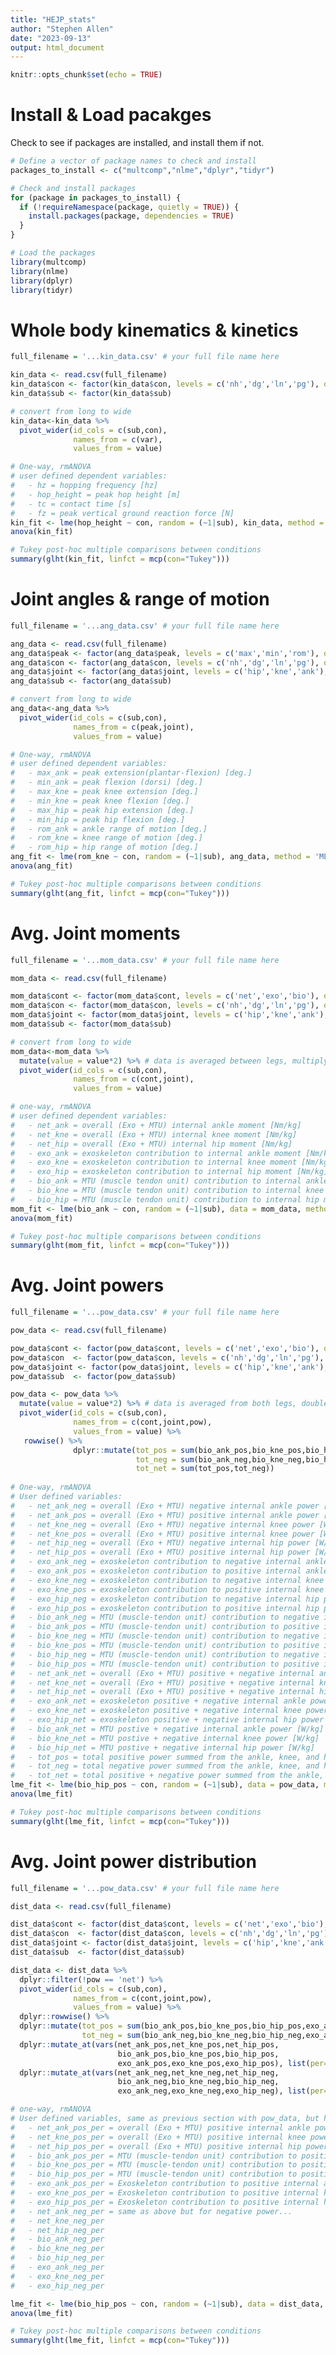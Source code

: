 ```yaml
---
title: "HEJP_stats"
author: "Stephen Allen"
date: "2023-09-13"
output: html_document
---
```


```r
knitr::opts_chunk$set(echo = TRUE)
```

# Install & Load pacakges
Check to see if packages are installed, and install them if not.
```r
# Define a vector of package names to check and install
packages_to_install <- c("multcomp","nlme","dplyr","tidyr")

# Check and install packages
for (package in packages_to_install) {
  if (!requireNamespace(package, quietly = TRUE)) {
    install.packages(package, dependencies = TRUE)
  }
}

# Load the packages
library(multcomp)
library(nlme)
library(dplyr)
library(tidyr)
```

# Whole body kinematics & kinetics 
```r
full_filename = '...kin_data.csv' # your full file name here

kin_data <- read.csv(full_filename)
kin_data$con <- factor(kin_data$con, levels = c('nh','dg','ln','pg'), ordered = TRUE)
kin_data$sub <- factor(kin_data$sub)

# convert from long to wide
kin_data<-kin_data %>% 
  pivot_wider(id_cols = c(sub,con),
              names_from = c(var),
              values_from = value)

# One-way, rmANOVA
# user defined dependent variables:
#   - hz = hopping frequency [hz]
#   - hop_height = peak hop height [m]
#   - tc = contact time [s]
#   - fz = peak vertical ground reaction force [N]
kin_fit <- lme(hop_height ~ con, random = (~1|sub), kin_data, method = 'ML', na.action = na.omit)
anova(kin_fit)

# Tukey post-hoc multiple comparisons between conditions
summary(glht(kin_fit, linfct = mcp(con="Tukey")))
```

# Joint angles & range of motion
``` r
full_filename = '...ang_data.csv' # your full file name here

ang_data <- read.csv(full_filename)
ang_data$peak <- factor(ang_data$peak, levels = c('max','min','rom'), ordered = TRUE)
ang_data$con <- factor(ang_data$con, levels = c('nh','dg','ln','pg'), ordered = TRUE)
ang_data$joint <- factor(ang_data$joint, levels = c('hip','kne','ank'), ordered = TRUE)
ang_data$sub <- factor(ang_data$sub)

# convert from long to wide
ang_data<-ang_data %>% 
  pivot_wider(id_cols = c(sub,con),
              names_from = c(peak,joint),
              values_from = value)

# One-way, rmANOVA
# user defined dependent variables:
#   - max_ank = peak extension(plantar-flexion) [deg.]
#   - min_ank = peak flexion (dorsi) [deg.]
#   - max_kne = peak knee extension [deg.]
#   - min_kne = peak knee flexion [deg.]
#   - max_hip = peak hip extension [deg.]
#   - min_hip = peak hip flexion [deg.]
#   - rom_ank = ankle range of motion [deg.]
#   - rom_kne = knee range of motion [deg.]
#   - rom_hip = hip range of motion [deg.]
ang_fit <- lme(rom_kne ~ con, random = (~1|sub), ang_data, method = 'ML', na.action = na.omit)
anova(ang_fit)

# Tukey post-hoc multiple comparisons between conditions
summary(glht(ang_fit, linfct = mcp(con="Tukey")))
```

# Avg. Joint moments
```r
full_filename = '...mom_data.csv' # your full file name here

mom_data <- read.csv(full_filename)

mom_data$cont <- factor(mom_data$cont, levels = c('net','exo','bio'), ordered = TRUE)
mom_data$con <- factor(mom_data$con, levels = c('nh','dg','ln','pg'), ordered = TRUE)
mom_data$joint <- factor(mom_data$joint, levels = c('hip','kne','ank'), ordered = TRUE)
mom_data$sub <- factor(mom_data$sub)

# convert from long to wide
mom_data<-mom_data %>%
  mutate(value = value*2) %>% # data is averaged between legs, multiply by two estimated what the lower body is doing
  pivot_wider(id_cols = c(sub,con),
              names_from = c(cont,joint),
              values_from = value)

# one-way, rmANOVA
# user defined dependent variables:
#   - net_ank = overall (Exo + MTU) internal ankle moment [Nm/kg]
#   - net_kne = overall (Exo + MTU) internal knee moment [Nm/kg]
#   - net_hip = overall (Exo + MTU) internal hip moment [Nm/kg]
#   - exo_ank = exoskeleton contribution to internal ankle moment [Nm/kg]
#   - exo_kne = exoskeleton contribution to internal knee moment [Nm/kg]
#   - exo_hip = exoskeleton contribution to internal hip moment [Nm/kg]
#   - bio_ank = MTU (muscle tendon unit) contribution to internal ankle moment [Nm/kg]
#   - bio_kne = MTU (muscle tendon unit) contribution to internal knee moment [Nm/kg]
#   - bio_hip = MTU (muscle tendon unit) contribution to internal hip moment [Nm/kg]
mom_fit <- lme(bio_ank ~ con, random = (~1|sub), data = mom_data, method = 'ML', na.action = na.exclude)
anova(mom_fit)

# Tukey post-hoc multiple comparisons between conditions
summary(glht(mom_fit, linfct = mcp(con="Tukey")))
```

# Avg. Joint powers
```r
full_filename = '...pow_data.csv' # your full file name here

pow_data <- read.csv(full_filename)

pow_data$cont <- factor(pow_data$cont, levels = c('net','exo','bio'), ordered = TRUE)
pow_data$con  <- factor(pow_data$con, levels = c('nh','dg','ln','pg'), ordered = TRUE)
pow_data$joint <- factor(pow_data$joint, levels = c('hip','kne','ank'), ordered = TRUE)
pow_data$sub  <- factor(pow_data$sub)

pow_data <- pow_data %>% 
  mutate(value = value*2) %>% # data is averaged from both legs, double it to estimate the lower body
  pivot_wider(id_cols = c(sub,con),
              names_from = c(cont,joint,pow),
              values_from = value) %>% 
   rowwise() %>%
              dplyr::mutate(tot_pos = sum(bio_ank_pos,bio_kne_pos,bio_hip_pos,exo_ank_pos,exo_kne_pos,exo_hip_pos,na.rm = T),
                            tot_neg = sum(bio_ank_neg,bio_kne_neg,bio_hip_neg,exo_ank_neg,exo_kne_neg,exo_hip_neg,na.rm = T),
                            tot_net = sum(tot_pos,tot_neg)) 
              
# One-way, rmANOVA
# User defined variables:
#   - net_ank_neg = overall (Exo + MTU) negative internal ankle power [W/kg]
#   - net_ank_pos = overall (Exo + MTU) positive internal ankle power [W/kg]
#   - net_kne_neg = overall (Exo + MTU) negative internal knee power [W/kg]
#   - net_kne_pos = overall (Exo + MTU) positive internal knee power [W/kg]
#   - net_hip_neg = overall (Exo + MTU) negative internal hip power [W/kg]
#   - net_hip_pos = overall (Exo + MTU) positive internal hip power [W/kg] 
#   - exo_ank_neg = exoskeleton contribution to negative internal ankle power [W/kg]
#   - exo_ank_pos = exoskeleton contribution to positive internal ankle power [W/kg]
#   - exo_kne_neg = exoskeleton contribution to negative internal knee power [W/kg]
#   - exo_kne_pos = exoskeleton contribution to positive internal knee power [W/kg]
#   - exo_hip_neg = exoskeleton contribution to negative internal hip power [W/kg]
#   - exo_hip_pos = exoskeleton contribution to positive internal hip power [W/kg]
#   - bio_ank_neg = MTU (muscle-tendon unit) contribution to negative internal ankle power [W/kg]
#   - bio_ank_pos = MTU (muscle-tendon unit) contribution to positive internal ankle power [W/kg]
#   - bio_kne_neg = MTU (muscle-tendon unit) contribution to negative internal knee power [W/kg]
#   - bio_kne_pos = MTU (muscle-tendon unit) contribution to positive internal knee power [W/kg]
#   - bio_hip_neg = MTU (muscle-tendon unit) contribution to negative internal hip power [W/kg]
#   - bio_hip_pos = MTU (muscle-tendon unit) contribution to positive internal hip power [W/kg]
#   - net_ank_net = overall (Exo + MTU) positive + negative internal ankle power [W/kg]
#   - net_kne_net = overall (Exo + MTU) positive + negative internal knee power [W/kg]
#   - net_hip_net = overall (Exo + MTU) positive + negative internal hip power [W/kg]
#   - exo_ank_net = exoskeleton positive + negative internal ankle power [W/kg]
#   - exo_kne_net = exoskeleton positive + negative internal knee power [W/kg]
#   - exo_hip_net = exoskeleton positive + negative internal hip power [W/kg]
#   - bio_ank_net = MTU postive + negative internal ankle power [W/kg]
#   - bio_kne_net = MTU postive + negative internal knee power [W/kg]
#   - bio_hip_net = MTU postive + negative internal hip power [W/kg]
#   - tot_pos = total positive power summed from the ankle, knee, and hip [W/kg]
#   - tot_neg = total negative power summed from the ankle, knee, and hip [W/kg]
#   - tot_net = total positive + negative power summed from the ankle, knee, and hip [W/kg]
lme_fit <- lme(bio_hip_pos ~ con, random = (~1|sub), data = pow_data, method = 'ML', na.action = na.omit)
anova(lme_fit)

# Tukey post-hoc multiple comparisons between conditions
summary(glht(lme_fit, linfct = mcp(con="Tukey")))
```

# Avg. Joint power distribution
```r
full_filename = '...pow_data.csv' # your full file name here

dist_data <- read.csv(full_filename)

dist_data$cont <- factor(dist_data$cont, levels = c('net','exo','bio'), ordered = TRUE)
dist_data$con  <- factor(dist_data$con, levels = c('nh','dg','ln','pg'), ordered = TRUE)
dist_data$joint <- factor(dist_data$joint, levels = c('hip','kne','ank'), ordered = TRUE)
dist_data$sub  <- factor(dist_data$sub)

dist_data <- dist_data %>% 
  dplyr::filter(!pow == 'net') %>% 
  pivot_wider(id_cols = c(sub,con),
              names_from = c(cont,joint,pow),
              values_from = value) %>% 
  dplyr::rowwise() %>% 
  dplyr::mutate(tot_pos = sum(bio_ank_pos,bio_kne_pos,bio_hip_pos,exo_ank_pos,exo_kne_pos,exo_hip_pos,na.rm = T),
                tot_neg = sum(bio_ank_neg,bio_kne_neg,bio_hip_neg,exo_ank_neg,exo_kne_neg,exo_hip_neg,na.rm = T)) %>% 
  dplyr::mutate_at(vars(net_ank_pos,net_kne_pos,net_hip_pos,
                        bio_ank_pos,bio_kne_pos,bio_hip_pos,
                        exo_ank_pos,exo_kne_pos,exo_hip_pos), list(per=~./tot_pos*100)) %>% 
  dplyr::mutate_at(vars(net_ank_neg,net_kne_neg,net_hip_neg,
                        bio_ank_neg,bio_kne_neg,bio_hip_neg,
                        exo_ank_neg,exo_kne_neg,exo_hip_neg), list(per=~./tot_neg*100))

# one-way, rmANOVA
# User defined variables, same as previous section with pow_data, but have added:
#   - net_ank_pos_per = overall (Exo + MTU) positive internal ankle power as a percent of the total positive power [W/kg]
#   - net_kne_pos_per = overall (Exo + MTU) positive internal knee power as a percent of the total positive power [W/kg]
#   - net_hip_pos_per = overall (Exo + MTU) positive internal hip power as a percent of the total positive power [W/kg]
#   - bio_ank_pos_per = MTU (muscle-tendon unit) contribution to positive internal ankle power as a percent of total positive power [W/kg]
#   - bio_kne_pos_per = MTU (muscle-tendon unit) contribution to positive internal knee power as a percent of total positive power [W/kg]
#   - bio_hip_pos_per = MTU (muscle-tendon unit) contribution to positive internal hip power as a percent of total positive power [W/kg]
#   - exo_ank_pos_per = Exoskeleton contribution to positive internal ankle power as a percent of total positive power [W/kg]
#   - exo_kne_pos_per = Exoskeleton contribution to positive internal knee power as a percent of total positive power [W/kg]
#   - exo_hip_pos_per = Exoskeleton contribution to positive internal hip power as a percent of total positive power [W/kg]
#   - net_ank_neg_per = same as above but for negative power...
#   - net_kne_neg_per
#   - net_hip_neg_per
#   - bio_ank_neg_per
#   - bio_kne_neg_per
#   - bio_hip_neg_per
#   - exo_ank_neg_per
#   - exo_kne_neg_per
#   - exo_hip_neg_per

lme_fit <- lme(bio_hip_pos ~ con, random = (~1|sub), data = dist_data, method = 'ML', na.action = na.omit)
anova(lme_fit)

# Tukey post-hoc multiple comparisons between conditions
summary(glht(lme_fit, linfct = mcp(con="Tukey")))
```